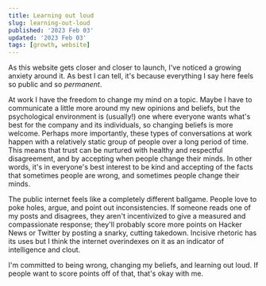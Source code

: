 ```yaml
---
title: Learning out loud
slug: learning-out-loud
published: '2023 Feb 03'
updated: '2023 Feb 03'
tags: [growth, website]
---
```


As this website gets closer and closer to launch, I've noticed a growing anxiety
around it. As best I can tell, it's because everything I say here feels so
public and so *permanent*.

At work I have the freedom to change my mind
on a topic. Maybe I have to communicate a little more around my new opinions
and beliefs, but the psychological environment is (usually!) one where everyone
wants what's best for the company and its individuals, so changing beliefs is
more welcome. Perhaps more importantly, these types of conversations at work
happen with a relatively static group of people over a long period of time. This
means that trust can be nurtured with healthy and respectful disagreement, and by
accepting when people change their minds. In other words, it's in everyone's best
interest to be kind and accepting of the facts that sometimes people are wrong,
and sometimes people change their minds.

The public internet feels like a completely different ballgame. People love to
poke holes, argue, and point out inconsistencies. If someone reads one of my
posts and disagrees, they aren't incentivized to give a measured and compassionate
response; they'll probably score more points on Hacker News or Twitter by posting
a snarky, cutting takedown. Incisive rhetoric has its uses but I think the internet
overindexes on it as an indicator of intelligence and clout.

I'm committed to being wrong, changing my beliefs, and learning out loud. If
people want to score points off of that, that's okay with me.
